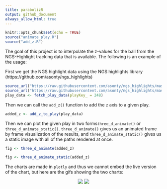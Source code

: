 ```yaml
---
title: parabolizR
output: github_document
always_allow_html: true
---
```


```r
knitr::opts_chunk$set(echo = TRUE)
source("animate_play.R")
source("add_z.R")
```

The goal of this project is to interpolate the z-values for the ball from the NGS-Highlight tracking data that is available. The following is an example of the usage:

First we get the NGS highlight data using the NGS highlights library (https://github.com/asonty/ngs_highlights)

```r

source_url("https://raw.githubusercontent.com/asonty/ngs_highlights/master/utils/scripts/data_utils.R")
source_url("https://raw.githubusercontent.com/asonty/ngs_highlights/master/utils/scripts/plot_utils.R")
play_data <- fetch_play_data(playKey_ = 248)

```

Then we can call the `add_z()` function to add the `z` axis to a given play. 

```r
added_z <- add_z_to_play(play_data)
```

Then we can plot the given play in two forms`three_d_animate()` or `three_d_animate_static()`. `three_d_animate()` gives us an animated frame by frame visualization of the results, and `three_d_animate_static()` gives us a static image with all of the paths rendered at once. 

```r
fig <- three_d_animate(added_z)
```

```r
fig <- three_d_animate_static(added_z)
```

The charts are made in `plotly` and thus we cannot embed the live version of the chart, but here are the gifs showing the two charts: 


<center>
![](animated_play.gif)
![](static_example.gif)
</center>


